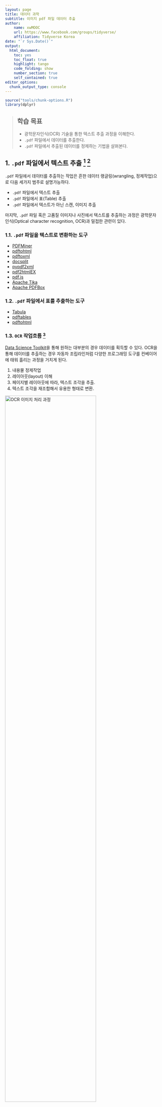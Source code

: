 ```yaml
---
layout: page
title: 데이터 과학
subtitle: 이미지 pdf 파일 데이터 추출
author:
    name: xwMOOC
    url: https://www.facebook.com/groups/tidyverse/
    affiliation: Tidyverse Korea
date: "`r Sys.Date()`"
output:
  html_document: 
    toc: yes
    toc_float: true
    highlight: tango
    code_folding: show
    number_section: true
    self_contained: true
editor_options: 
  chunk_output_type: console
---
```



```r
source("tools/chunk-options.R")
library(dplyr)
```
> ## 학습 목표 {.objectives}
>
> * 광학문자인식(OCR) 기술을 통한 텍스트 추출 과정을 이해한다.
> * `.pdf` 파일에서 데이터를 추출한다.
> * `.pdf` 파일에서 추출된 데이터를 정제하는 기법을 살펴본다.

## 1. `.pdf` 파일에서 텍스트 추출 [^tesseract-ocr] [^extract-data-and-text]

[^tesseract-ocr]: [The new Tesseract package: High Quality OCR in R](https://www.r-bloggers.com/the-new-tesseract-package-high-quality-ocr-in-r/)

[^extract-data-and-text]: [Tools for Extracting Data and Text from PDFs - A Review](http://okfnlabs.org/blog/2016/04/19/pdf-tools-extract-text-and-data-from-pdfs.html)

`.pdf` 파일에서 데이터를 추출하는 작업은 흔한 데이터 랭글링(wrangling, 정제작업)으로 다음 세가지 범주로 설명가능하다.

- `.pdf` 파일에서 텍스트 추출
- `.pdf` 파일에서 표(Table) 추출
- `.pdf` 파일에서 텍스트가 아닌 스캔, 이미지 추출

마지막, `.pdf` 파일 혹은 고품질 이미지나 사진에서 텍스트를 추출하는 과정은 
광학문자인식(Optical character recognition, OCR)과 밀접한 관련이 있다.

### 1.1. `.pdf` 파일을 텍스트로 변환하는 도구 

- [PDFMiner](http://www.unixuser.org/~euske/python/pdfminer/)
- [pdftohtml](http://pdftohtml.sourceforge.net/)
- [pdftoxml](http://pdftoxml.sourceforge.net/)
- [docsplit](http://documentcloud.github.io/docsplit/)
- [pypdf2xml](https://github.com/zejn/pypdf2xml)
- [pdf2htmlEX](http://coolwanglu.github.io/pdf2htmlEX/)
- [pdf.js](http://mozilla.github.io/pdf.js/)
- [Apache Tika](https://tika.apache.org/)
- [Apache PDFBox](https://pdfbox.apache.org/)

### 1.2. `.pdf` 파일에서 표를 추출하는 도구

- [Tabula](http://tabula.technology/)
- [pdftables](https://github.com/okfn/pdftables)
- [pdftohtml](http://pdftohtml.sourceforge.net/)

### 1.3. `OCR` 작업흐름 [^ocr-workflow]

[^ocr-workflow]: [Extracting Data from PDFs](http://schoolofdata.org/handbook/courses/extracting-data-from-pdf/)

[Data Science Toolkit](http://www.datasciencetoolkit.org/)을 통해 원하는 대부분의 경우 데이터를 획득할 수 있다.
OCR을 통해 데이터를 추출하는 경우 자동차 조립라인처럼 다양한 프로그래밍 도구를 컨베이어에 태워 흘리는 과정을 거치게 된다.

1. 내용물 정제작업 
1. 레이아웃(layout) 이해 
1. 페이지별 레이아웃에 따라, 텍스트 조각을 추출.
1. 텍스트 조각을 재조합해서 유용한 형태로 변환.

<img src="fig/ds-ocr-processing-order.png" alt="OCR 이미지 처리 과정" width="77%" />

[unpaper](https://github.com/Flameeyes/unpaper)를 많이 사용하고 있으며, 스캔당시에 검은 얼룩을 제거하거 
하거나, 배경과 출력 텍스트를 정렬하고 기울어진 텍스트를 곧게 펴는 작업 등이 포함된다. 
OCR 엔진은 `.ppm` (픽스맵 파일형식, pixmap format)만 지원하기 때문에 이미지를 `.ppm` 파일 형식으로 변환한다.

- [Tesseract OCR](https://github.com/tesseract-ocr)
- [Ocropus](https://github.com/tmbdev/ocropy)
- [GNU Ocrad](http://www.gnu.org/software/ocrad/)


## 2. `.pdf` 파일로부터 표 추출 작업 [^tabulizer] [^pdftools]

[^tabulizer]: [Bindings for Tabula PDF Table Extractor Library - tabulizer](https://github.com/ropenscilabs/tabulizer)

[^pdftools]: [Extract Text and Data from PDF Documents - pdftools](https://github.com/ropensci/pdftools)

`.pdf` 파일로부터 표를 추출하는 경우 [tabulizer](https://github.com/ropenscilabs/tabulizer) 팩키지를 활용하는 것도 가능하다.
`tabulizer` 팩키지는 [tabula-java](https://github.com/tabulapdf/tabula-java/)를 기반으로 하고 있어, `tabulizerjars` 파일도 함께 설치한다.

`tabulizer` 팩키지를 설치하게 되면, `examples/data.pdf` 파일에 유명한 `mtcars`, `iris` 데이터를 PDF 파일에 표로 출력되어 있다.
이를 `extract_tables()` 함수를 사용해서 원래 데이터를 복원한다.

```r
#1. 환경설정-------------------------------

#library(devtools)
#install_github(c("ropenscilabs/tabulizerjars", "ropenscilabs/tabulizer"), args = "--no-multiarch")

#2. 표추출-------------------------------
library(tabulizer)

# 경로 확인
.libPaths()

# "C:/Users/KwangChun/Documents/R/win-library/3.3" 사용자 라이브러리 경로 위치
f <- system.file(path="examples", file="data.pdf", package = "tabulizer")
```

### 2.1. `iris` 데이터 복원

`examples/data.pdf` 파일 2페이지에 `iris` 데이터가 표형식으로 찍혀있다. 
이를 `extract_tables(f, pages = 2, method = "data.frame")` 명령어로 추출한다.

```r
out1 <- extract_tables(f)
str(out1)

iris_ocr <- extract_tables(f, pages = 2, method = "data.frame")

#3. 데이터프레임 변환--------------------------

iris_df <- iris_ocr[[1]]
# library(dplyr)
glimpse(iris_df)
```
















